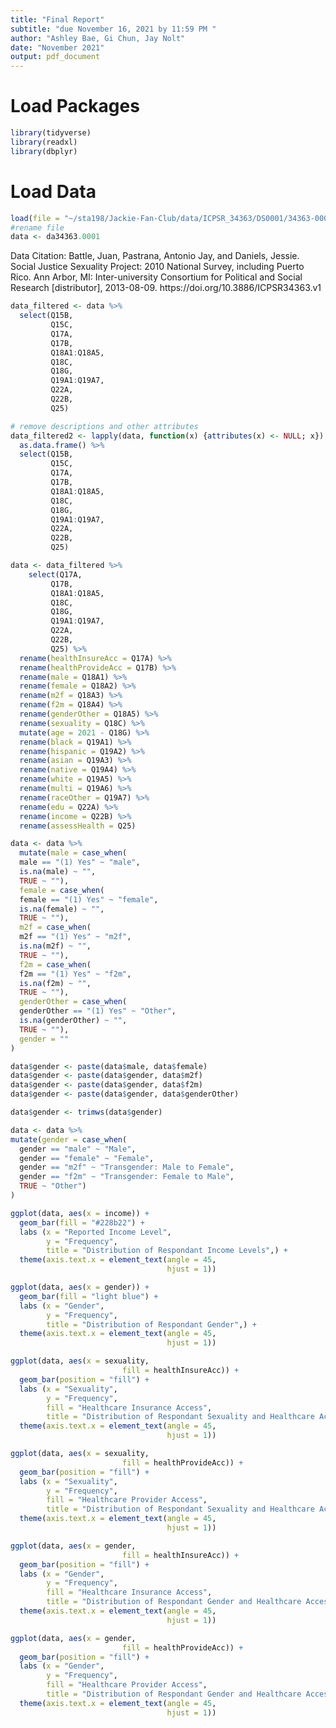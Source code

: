 ```yaml
---
title: "Final Report"
subtitle: "due November 16, 2021 by 11:59 PM "
author: "Ashley Bae, Gi Chun, Jay Nolt"
date: "November 2021"
output: pdf_document
---
```


# Load Packages
```r
library(tidyverse)
library(readxl)
library(dbplyr)
``` 

# Load Data 
```r
load(file = "~/sta198/Jackie-Fan-Club/data/ICPSR_34363/DS0001/34363-0001-Data.rda")
#rename file
data <- da34363.0001
```
Data Citation: Battle, Juan, Pastrana, Antonio Jay, and Daniels, Jessie. Social Justice Sexuality Project: 2010 National Survey, including Puerto Rico. Ann Arbor, MI: Inter-university Consortium for Political and Social Research [distributor], 2013-08-09. https://doi.org/10.3886/ICPSR34363.v1

```r
data_filtered <- data %>%
  select(Q15B,
         Q15C,
         Q17A,
         Q17B,
         Q18A1:Q18A5,
         Q18C,
         Q18G,
         Q19A1:Q19A7,
         Q22A,
         Q22B,
         Q25)

# remove descriptions and other attributes
data_filtered2 <- lapply(data, function(x) {attributes(x) <- NULL; x}) %>% 
  as.data.frame() %>%
  select(Q15B,
         Q15C,
         Q17A,
         Q17B,
         Q18A1:Q18A5,
         Q18C,
         Q18G,
         Q19A1:Q19A7,
         Q22A,
         Q22B,
         Q25)
```

```r
data <- data_filtered %>%
    select(Q17A,
         Q17B,
         Q18A1:Q18A5,
         Q18C,
         Q18G,
         Q19A1:Q19A7,
         Q22A,
         Q22B,
         Q25) %>%
  rename(healthInsureAcc = Q17A) %>%
  rename(healthProvideAcc = Q17B) %>%
  rename(male = Q18A1) %>%
  rename(female = Q18A2) %>% 
  rename(m2f = Q18A3) %>%
  rename(f2m = Q18A4) %>%
  rename(genderOther = Q18A5) %>%
  rename(sexuality = Q18C) %>%
  mutate(age = 2021 - Q18G) %>%
  rename(black = Q19A1) %>%
  rename(hispanic = Q19A2) %>% 
  rename(asian = Q19A3) %>%
  rename(native = Q19A4) %>%
  rename(white = Q19A5) %>%
  rename(multi = Q19A6) %>%
  rename(raceOther = Q19A7) %>%
  rename(edu = Q22A) %>%
  rename(income = Q22B) %>%
  rename(assessHealth = Q25)
```

```r
data <- data %>%
  mutate(male = case_when(
  male == "(1) Yes" ~ "male",
  is.na(male) ~ "",
  TRUE ~ ""), 
  female = case_when(
  female == "(1) Yes" ~ "female",
  is.na(female) ~ "",
  TRUE ~ ""), 
  m2f = case_when(
  m2f == "(1) Yes" ~ "m2f",
  is.na(m2f) ~ "",
  TRUE ~ ""), 
  f2m = case_when(
  f2m == "(1) Yes" ~ "f2m",
  is.na(f2m) ~ "",
  TRUE ~ ""), 
  genderOther = case_when(
  genderOther == "(1) Yes" ~ "Other",
  is.na(genderOther) ~ "",
  TRUE ~ ""), 
  gender = ""
) 

data$gender <- paste(data$male, data$female)
data$gender <- paste(data$gender, data$m2f)
data$gender <- paste(data$gender, data$f2m)
data$gender <- paste(data$gender, data$genderOther)

data$gender <- trimws(data$gender)

data <- data %>%
mutate(gender = case_when(
  gender == "male" ~ "Male",
  gender == "female" ~ "Female",
  gender == "m2f" ~ "Transgender: Male to Female",
  gender == "f2m" ~ "Transgender: Female to Male",
  TRUE ~ "Other")
)
```

```r
ggplot(data, aes(x = income)) +
  geom_bar(fill = "#228b22") +
  labs (x = "Reported Income Level",
        y = "Frequency",
        title = "Distribution of Respondant Income Levels",) +
  theme(axis.text.x = element_text(angle = 45,
                                   hjust = 1))
```

```r
ggplot(data, aes(x = gender)) +
  geom_bar(fill = "light blue") +
  labs (x = "Gender",
        y = "Frequency",
        title = "Distribution of Respondant Gender",) +
  theme(axis.text.x = element_text(angle = 45,
                                   hjust = 1))
```

```r
ggplot(data, aes(x = sexuality,
                         fill = healthInsureAcc)) +
  geom_bar(position = "fill") +
  labs (x = "Sexuality",
        y = "Frequency",
        fill = "Healthcare Insurance Access",
        title = "Distribution of Respondant Sexuality and Healthcare Access") +
  theme(axis.text.x = element_text(angle = 45,
                                   hjust = 1))
```

```r
ggplot(data, aes(x = sexuality,
                         fill = healthProvideAcc)) +
  geom_bar(position = "fill") +
  labs (x = "Sexuality",
        y = "Frequency",
        fill = "Healthcare Provider Access",
        title = "Distribution of Respondant Sexuality and Healthcare Access") +
  theme(axis.text.x = element_text(angle = 45,
                                   hjust = 1))
```


```r
ggplot(data, aes(x = gender,
                         fill = healthInsureAcc)) +
  geom_bar(position = "fill") +
  labs (x = "Gender",
        y = "Frequency",
        fill = "Healthcare Insurance Access",
        title = "Distribution of Respondant Gender and Healthcare Access") +
  theme(axis.text.x = element_text(angle = 45,
                                   hjust = 1))
```

```r
ggplot(data, aes(x = gender,
                         fill = healthProvideAcc)) +
  geom_bar(position = "fill") +
  labs (x = "Gender",
        y = "Frequency",
        fill = "Healthcare Provider Access",
        title = "Distribution of Respondant Gender and Healthcare Access") +
  theme(axis.text.x = element_text(angle = 45,
                                   hjust = 1))
```